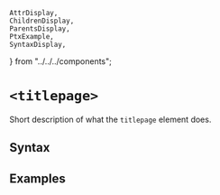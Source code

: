     AttrDisplay,
    ChildrenDisplay,
    ParentsDisplay,
    PtxExample,
    SyntaxDisplay,
} from "../../../components";

# `<titlepage>`

Short description of what the `titlepage` element does.

## Syntax

<SyntaxDisplay name="titlepage" />

## Examples

    